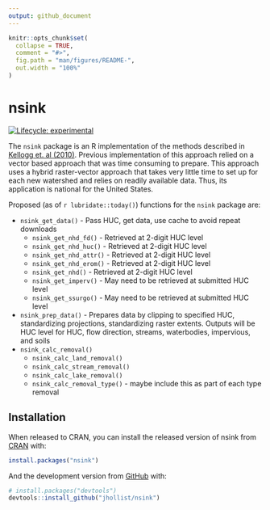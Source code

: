 ```yaml
---
output: github_document
---
```


<!-- README.md is generated from README.Rmd. Please edit that file -->

```r
knitr::opts_chunk$set(
  collapse = TRUE,
  comment = "#>",
  fig.path = "man/figures/README-",
  out.width = "100%"
)
```
# nsink

<!-- badges: start -->
[![Lifecycle: experimental](https://img.shields.io/badge/lifecycle-experimental-orange.svg)](https://www.tidyverse.org/lifecycle/#experimental)
<!-- badges: end -->

The `nsink` package is an R implementation of the methods described in [Kellogg et. al (2010)](https://doi.org/10.1016/j.ecoleng.2010.02.006).  Previous implementation of this approach relied on a vector based approach that was time consuming to prepare.  This approach uses a hybrid raster-vector approach that takes very little time to set up for each new watershed and relies on readily available data.  Thus, its application is national for the United States.

Proposed (as of `r lubridate::today()`) functions for the `nsink` package are:

- `nsink_get_data()` - Pass HUC, get data, use cache to avoid repeat downloads
  - `nsink_get_nhd_fd()` - Retrieved at 2-digit HUC level
  - `nsink_get_nhd_huc()` - Retrieved at 2-digit HUC level
  - `nsink_get_nhd_attr()` - Retrieved at 2-digit HUC level
  - `nsink_get_nhd_erom()` - Retrieved at 2-digit HUC level
  - `nsink_get_nhd()` - Retrieved at 2-digit HUC level
  - `nsink_get_imperv()` - May need to be retrieved at submitted HUC level
  - `nsink_get_ssurgo()` - May need to be retrieved at submitted HUC level
- `nsink_prep_data()` - Prepares data by clipping to specified HUC, standardizing projections, standardizing raster extents.  Outputs will be HUC level for HUC, flow direction, streams, waterbodies, impervious, and soils 
- `nsink_calc_removal()`
  - `nsink_calc_land_removal()`
  - `nsink_calc_stream_removal()`
  - `nsink_calc_lake_removal()`
  - `nsink_calc_removal_type()` - maybe include this as part of each type removal

## Installation

When released to CRAN, you can install the released version of nsink from [CRAN](https://CRAN.R-project.org) with:

``` r
install.packages("nsink")
```

And the development version from [GitHub](https://github.com/) with:

``` r
# install.packages("devtools")
devtools::install_github("jhollist/nsink")
```

